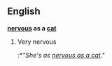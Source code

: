 ==English==
{{idiom2}}
'''[[nervous]] as a [[cat]]'''
#{{idiom}} Very nervous
#:*''"She's as [[nervous as a cat]]."''